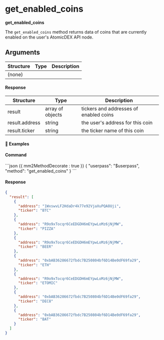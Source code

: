 # get_enabled_coins

**get_enabled_coins**

The `get_enabled_coins` method returns data of coins that are currently enabled on the user's AtomicDEX API node.

## Arguments

| Structure | Type | Description |
| --------- | ---- | ----------- |
| (none)    |      |             |

#### Response

| Structure      | Type             | Description                            |
| -------------- | ---------------- | -------------------------------------- |
| result         | array of objects | tickers and addresses of enabled coins |
| result.address | string           | the user's address for this coin       |
| result.ticker  | string           | the ticker name of this coin           |

#### 📌 Examples

#### Command

<CodeGroup title="" tag="POST" label="get_enabled_coins">
```json {{ mm2MethodDecorate : true }}
{
  "userpass": "$userpass",
  "method": "get_enabled_coins"
}
```
</CodeGroup>


<CollapsibleSection expandedText='Hide Response' collapsedText='Show Response'>

#### Response

```json
{
  "result": [
    {
      "address": "1WxswvLF2HdaDr4k77e92VjaXuPQA8Uji",
      "ticker": "BTC"
    },
    {
      "address": "R9o9xTocqr6CeEDGDH6mEYpwLoMz6jNjMW",
      "ticker": "PIZZA"
    },
    {
      "address": "R9o9xTocqr6CeEDGDH6mEYpwLoMz6jNjMW",
      "ticker": "BEER"
    },
    {
      "address": "0xbAB36286672fbdc7B250804bf6D14Be0dF69fa29",
      "ticker": "ETH"
    },
    {
      "address": "R9o9xTocqr6CeEDGDH6mEYpwLoMz6jNjMW",
      "ticker": "ETOMIC"
    },
    {
      "address": "0xbAB36286672fbdc7B250804bf6D14Be0dF69fa29",
      "ticker": "DEC8"
    },
    {
      "address": "0xbAB36286672fbdc7B250804bf6D14Be0dF69fa29",
      "ticker": "BAT"
    }
  ]
}
```

</CollapsibleSection>
